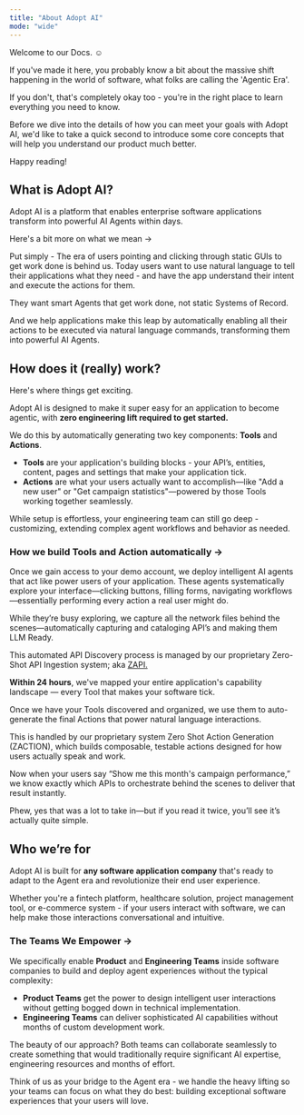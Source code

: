 ```yaml
---
title: "About Adopt AI"
mode: "wide"
---
```


Welcome to our Docs. ☺️

If you've made it here, you probably know a bit about the massive shift happening in the world of software, what folks are calling the 'Agentic Era'.

If you don't, that's completely okay too - you're in the right place to learn everything you need to know.

Before we dive into the details of how you can meet your goals with Adopt AI, we'd like to take a quick second to introduce some core concepts that will help you understand our product much better.

Happy reading\!

## **What is Adopt AI?**

Adopt AI is a platform that enables enterprise software applications transform into powerful AI Agents within days.

Here's a bit more on what we mean →

Put simply - The era of users pointing and clicking through static GUIs to get work done is behind us. Today users want to use natural language to tell their applications what they need - and have the app understand their intent and execute the actions for them.

They want smart Agents that get work done, not static Systems of Record.

And we help applications make this leap by automatically enabling all their actions to be executed via natural language commands, transforming them into powerful AI Agents.

## **How does it (really) work?**

Here's where things get exciting.

Adopt AI is designed to make it super easy for an application to become agentic, with **zero engineering lift required to get started.**

We do this by automatically generating two key components: **Tools** and **Actions**.

- **Tools** are your application's building blocks - your API’s, entities, content, pages and settings that make your application tick.
- **Actions** are what your users actually want to accomplish—like "Add a new user" or "Get campaign statistics"—powered by those Tools working together seamlessly.

<Info>
  While setup is effortless, your engineering team can still go deep - customizing, extending complex agent workflows and behavior as needed.
</Info>

### **How we build Tools and Action automatically →**

Once we gain access to your demo account, we deploy intelligent AI agents that act like power users of your application. These agents systematically explore your interface—clicking buttons, filling forms, navigating workflows—essentially performing every action a real user might do.

While they’re busy exploring, we capture all the network files behind the scenes—automatically capturing and cataloging API’s and making them LLM Ready.

This automated API Discovery process is managed by our proprietary Zero-Shot API Ingestion system; aka [ZAPI.](https://www.notion.so/Zero-Shot-API-Generation-ZAPI-239177d21d0480639c37de5e1ac493ab?pvs=21)

**Within 24 hours**, we've mapped your entire application's capability landscape — every Tool that makes your software tick.

Once we have your Tools discovered and organized, we use them to auto-generate the final Actions that power natural language interactions.

This is handled by our proprietary system Zero Shot Action Generation (ZACTION), which builds composable, testable actions designed for how users actually speak and work.

Now when your users say “Show me this month's campaign performance,” we know exactly which APIs to orchestrate behind the scenes to deliver that result instantly.

Phew, yes that was a lot to take in—but if you read it twice, you’ll see it’s actually quite simple.

## Who we’re for

Adopt AI is built for **any software application company** that's ready to adapt to the Agent era and revolutionize their end user experience.

Whether you're a fintech platform, healthcare solution, project management tool, or e-commerce system - if your users interact with software, we can help make those interactions conversational and intuitive.

### **The Teams We Empower →**

We specifically enable **Product** and **Engineering Teams** inside software companies to build and deploy agent experiences without the typical complexity:

- **Product Teams** get the power to design intelligent user interactions without getting bogged down in technical implementation.
- **Engineering Teams** can deliver sophisticated AI capabilities without months of custom development work.

The beauty of our approach? Both teams can collaborate seamlessly to create something that would traditionally require significant AI expertise, engineering resources and months of effort.

Think of us as your bridge to the Agent era - we handle the heavy lifting so your teams can focus on what they do best: building exceptional software experiences that your users will love.
